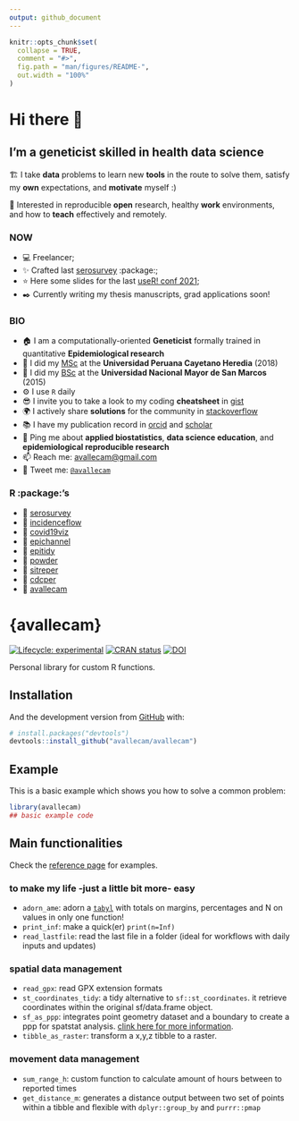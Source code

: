 ```yaml
---
output: github_document
---
```


<!-- README.md is generated from README.Rmd. Please edit that file -->

```r
knitr::opts_chunk$set(
  collapse = TRUE,
  comment = "#>",
  fig.path = "man/figures/README-",
  out.width = "100%"
)
```

# Hi there 👋

## I'm a geneticist skilled in health data science 

🏗️ I take **data** problems to learn new **tools** in the route to solve them, satisfy my **own** expectations, and **motivate** myself :)

🌱 Interested in reproducible **open** research, healthy **work** environments, and how to **teach** effectively and remotely.

### NOW

- 💻 Freelancer; 
- ✨ Crafted last [serosurvey](https://github.com/avallecam/serosurvey) :package:; 
- ⭐ Here some slides for the last [useR! conf 2021](https://github.com/avallecam/serosurvey-user21);
- ✒️ Currently writing my thesis manuscripts, grad applications soon!

### BIO

- 🏠 I am a computationally-oriented **Geneticist** formally trained in quantitative **Epidemiological research**
- 📜 I did my [MSc](https://github.com/avallecam/movmal) at the **Universidad Peruana Cayetano Heredia** (2018)
- 📜 I did my [BSc](https://github.com/avallecam/abnomic) at the **Universidad Nacional Mayor de San Marcos** (2015)
- ⚙️ I use `R` daily
- 😎 I invite you to take a look to my coding **cheatsheet** in [gist](https://gist.github.com/avallecam)
- 🌍 I actively share **solutions** for the community in [stackoverflow](https://stackoverflow.com/users/6702544/avallecam)
- 📚 I have my publication record in [orcid](https://orcid.org/0000-0002-7779-481X) and [scholar](https://scholar.google.com/citations?user=p1Tq4esAAAAJ&hl=es)
- 💬 Ping me about **applied biostatistics**, **data science education**, and **epidemiological reproducible research**
- 📫 Reach me: [avallecam@gmail.com](avallecam@gmail.com)
- 🐤 Tweet me: [`@avallecam`](https://twitter.com/avallecam)

### R :package:'s

- 💙 [serosurvey](https://github.com/avallecam/serosurvey) 
- 🚧 [incidenceflow](https://github.com/avallecam/incidenceflow)
- 💚 [covid19viz](https://github.com/avallecam/covid19viz) 
- 💚 [epichannel](https://github.com/avallecam/epichannel)
- 💚 [epitidy](https://github.com/avallecam/epitidy)
- 💚 [powder](https://github.com/avallecam/powder)
- 🚧 [sitreper](https://github.com/avallecam/sitreper)
- 💚 [cdcper](https://github.com/avallecam/cdcper)
- 🔻 [avallecam](https://github.com/avallecam/avallecam)

# {avallecam}

<!-- badges: start -->
[![Lifecycle: experimental](https://img.shields.io/badge/lifecycle-experimental-orange.svg)](https://www.tidyverse.org/lifecycle/#experimental)
[![CRAN status](https://www.r-pkg.org/badges/version/avallecam)](https://cran.r-project.org/package=avallecam)
[![DOI](https://zenodo.org/badge/DOI/10.5281/zenodo.4014183.svg)](https://doi.org/10.5281/zenodo.4014183)
<!-- badges: end -->

Personal library for custom R functions.

## Installation

<!-- You can install the released version of avallecam from [CRAN](https://CRAN.R-project.org) with: -->

<!-- ``` r -->
<!-- install.packages("avallecam") -->
<!-- ``` -->

And the development version from [GitHub](https://github.com/) with:

``` r
# install.packages("devtools")
devtools::install_github("avallecam/avallecam")
```
## Example

This is a basic example which shows you how to solve a common problem:

```r
library(avallecam)
## basic example code
```

## Main functionalities

Check the [reference page](https://avallecam.github.io/avallecam/reference/index.html) for examples.

### to make my life -just a little bit more- easy

- `adorn_ame`: adorn a [`tabyl`](https://cran.r-project.org/web/packages/janitor/vignettes/janitor.html#tabyl---a-better-version-of-table) with totals on margins, percentages and N on values in only one function! 
- `print_inf`: make a quick(er) `print(n=Inf)`
- `read_lastfile`: read the last file in a folder (ideal for workflows with daily inputs and updates)

### spatial data management

- `read_gpx`: read GPX extension formats
- `st_coordinates_tidy`: a tidy alternative to `sf::st_coordinates`. it retrieve coordinates within the original sf/data.frame object.
- `sf_as_ppp`: integrates point geometry dataset and a boundary to create a ppp for spatstat analysis. [clink here for more information](https://github.com/r-spatial/sf/issues/1233).
-  `tibble_as_raster`: transform a x,y,z tibble to a raster. 

### movement data management

- `sum_range_h`: custom function to calculate amount of hours between to reported times
- `get_distance_m`: generates a distance output between two set of points within a tibble and flexible with `dplyr::group_by` and `purrr::pmap` 

